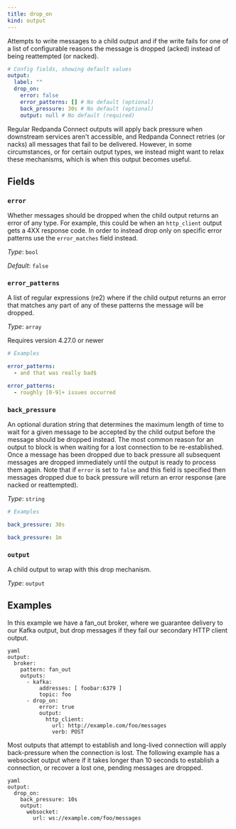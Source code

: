 ```yaml
---
title: drop_on
kind: output
---
```


Attempts to write messages to a child output and if the write fails for one of a list of configurable reasons the message is dropped (acked) instead of being reattempted (or nacked).

```yml
# Config fields, showing default values
output:
  label: ""
  drop_on:
    error: false
    error_patterns: [] # No default (optional)
    back_pressure: 30s # No default (optional)
    output: null # No default (required)
```

Regular Redpanda Connect outputs will apply back pressure when downstream services aren't accessible, and Redpanda Connect retries (or nacks) all messages that fail to be delivered. However, in some circumstances, or for certain output types, we instead might want to relax these mechanisms, which is when this output becomes useful.

## Fields

### `error`

Whether messages should be dropped when the child output returns an error of any type. For example, this could be when an `http_client` output gets a 4XX response code. In order to instead drop only on specific error patterns use the `error_matches` field instead.


*Type*: `bool`

*Default*: `false`

### `error_patterns`

A list of regular expressions (re2) where if the child output returns an error that matches any part of any of these patterns the message will be dropped.


*Type*: `array`

Requires version 4.27.0 or newer

```yml
# Examples

error_patterns:
  - and that was really bad$

error_patterns:
  - roughly [0-9]+ issues occurred
```

### `back_pressure`

An optional duration string that determines the maximum length of time to wait for a given message to be accepted by the child output before the message should be dropped instead. The most common reason for an output to block is when waiting for a lost connection to be re-established. Once a message has been dropped due to back pressure all subsequent messages are dropped immediately until the output is ready to process them again. Note that if `error` is set to `false` and this field is specified then messages dropped due to back pressure will return an error response (are nacked or reattempted).


*Type*: `string`


```yml
# Examples

back_pressure: 30s

back_pressure: 1m
```

### `output`

A child output to wrap with this drop mechanism.


*Type*: `output`


## Examples

<Tabs>
<TabItem label="Dropping failed HTTP requests">
In this example we have a fan_out broker, where we guarantee delivery to our Kafka output, but drop messages if they fail our secondary HTTP client output.

```
yaml
output:
  broker:
    pattern: fan_out
    outputs:
      - kafka:
          addresses: [ foobar:6379 ]
          topic: foo
      - drop_on:
          error: true
          output:
            http_client:
              url: http://example.com/foo/messages
              verb: POST

```

</TabItem>
<TabItem label="Dropping from outputs that cannot connect">
Most outputs that attempt to establish and long-lived connection will apply back-pressure when the connection is lost. The following example has a websocket output where if it takes longer than 10 seconds to establish a connection, or recover a lost one, pending messages are dropped.

```
yaml
output:
  drop_on:
    back_pressure: 10s
    output:
      websocket:
        url: ws://example.com/foo/messages

```

</TabItem>
</Tabs>


